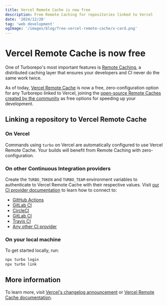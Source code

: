 ```yaml
---
title: Vercel Remote Cache is now free
description: Free Remote Caching for repositories linked to Vercel
date: '2024/12/20'
tag: 'web development'
ogImage: '/images/blog/free-vercel-remote-cache/x-card.png'
---
```


<h1 className="text-center">Vercel Remote Cache is now free</h1>

One of Turborepo's most important features is [Remote Caching](/repo/docs/core-concepts/remote-caching), a distributed caching layer that ensures your developers and CI never do the same work twice.

As of today, [Vercel Remote Cache](https://vercel.com/docs/monorepos/remote-caching) is now a free, zero-configuration option for any Turborepo linked to Vercel, joining the [open-source Remote Caches created by the community](/repo/docs/core-concepts/remote-caching#community-implementations) as free options for speeding up your development.

## Linking a repository to Vercel Remote Cache

### On Vercel

Commands using `turbo` on Vercel are automatically configured to use Vercel Remote Cache. Your builds will benefit from Remote Caching with zero-configuration.

### On other Continuous Integration providers

Create the `TURBO_TOKEN` and `TURBO_TEAM` environment variables to authenticate to Vercel Remote Cache with their respective values. Visit [our CI provider documentation](/repo/docs/guides/ci-vendors) to learn how to connect to:

- [GitHub Actions](/repo/docs/guides/ci-vendors/github-actions)
- [GitLab CI](/repo/docs/guides/ci-vendors/gitlab-ci)
- [CircleCI](/repo/docs/guides/ci-vendors/circleci)
- [GitLab CI](/repo/docs/guides/ci-vendors/gitlab-ci)
- [Travis CI](/repo/docs/guides/ci-vendors/travis-ci)
- [Any other CI provider](/repo/docs/guides/ci-vendors#general-setup)

### On your local machine

To get started locally, run:

```bash title="Terminal"
npx turbo login
npx turbo link
```

## More information

To learn more, visit [Vercel's changelog announcement](https://vercel.com/changelog/free-vercel-remote-cache) or [Vercel Remote Cache documentation](https://vercel.com/docs/monorepos/remote-caching).
